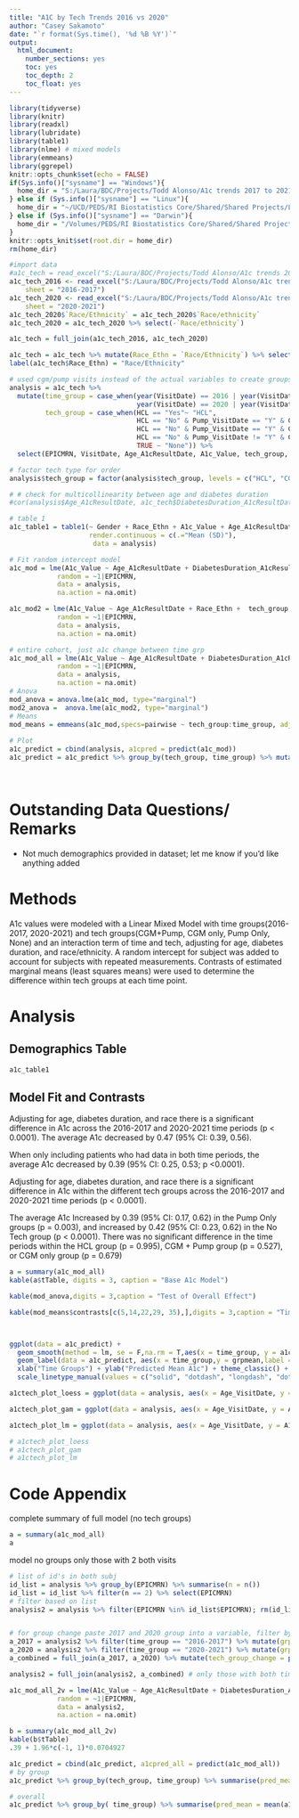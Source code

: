 ---
title: "A1C by Tech Trends 2016 vs 2020"
author: "Casey Sakamoto"
date: "`r format(Sys.time(), '%d %B %Y')`"
output:
  html_document:
    number_sections: yes
    toc: yes
    toc_depth: 2
    toc_float: yes
---

```{r setup, include=FALSE}
library(tidyverse)
library(knitr)
library(readxl)
library(lubridate)
library(table1)
library(nlme) # mixed models
library(emmeans)
library(ggrepel)
knitr::opts_chunk$set(echo = FALSE)
if(Sys.info()["sysname"] == "Windows"){
  home_dir = "S:/Laura/BDC/Projects/Todd Alonso/A1c trends 2017 to 2021 by tech"
} else if (Sys.info()["sysname"] == "Linux"){
  home_dir = "~/UCD/PEDS/RI Biostatistics Core/Shared/Shared Projects/Laura/BDC/Projects"
} else if (Sys.info()["sysname"] == "Darwin"){
  home_dir = "/Volumes/PEDS/RI Biostatistics Core/Shared/Shared Projects/Laura/BDC/Projects"
}
knitr::opts_knit$set(root.dir = home_dir)
rm(home_dir)

#import data
#a1c_tech = read_excel("S:/Laura/BDC/Projects/Todd Alonso/A1c trends 2017 to 2021 by tech/Data raw/Change in A1c 2017 to 2021 by tech_only encounters to be used for analysis.xlsx")
a1c_tech_2016 <- read_excel("S:/Laura/BDC/Projects/Todd Alonso/A1c trends 2017 to 2021 by tech/Data raw/Change in A1c 2017 to 2021_new.xlsx", 
    sheet = "2016-2017")
a1c_tech_2020 <- read_excel("S:/Laura/BDC/Projects/Todd Alonso/A1c trends 2017 to 2021 by tech/Data raw/Change in A1c 2017 to 2021_new.xlsx", 
    sheet = "2020-2021")
a1c_tech_2020$`Race/Ethnicity` = a1c_tech_2020$`Race/ethnicity`
a1c_tech_2020 = a1c_tech_2020 %>% select(-`Race/ethnicity`)

a1c_tech = full_join(a1c_tech_2016, a1c_tech_2020)

a1c_tech = a1c_tech %>% mutate(Race_Ethn = `Race/Ethnicity`) %>% select(-`Race/Ethnicity`)
label(a1c_tech$Race_Ethn) = "Race/Ethnicity"
```

```{r dataclean}
# used cgm/pump visits instead of the actual variables to create groups to align with Todd's counts
analysis = a1c_tech %>% 
  mutate(time_group = case_when(year(VisitDate) == 2016 | year(VisitDate) == 2017 ~ "2016-2017",
                                year(VisitDate) == 2020 | year(VisitDate) == 2021 ~ "2020-2021"),
         tech_group = case_when(HCL == "Yes"~ "HCL",
                                HCL == "No" & Pump_VisitDate == "Y" & CGM_VisitDate == "Y" ~ "CGM + Pump",
                                HCL == "No" & Pump_VisitDate == "Y" & CGM_VisitDate != "Y" ~ "Pump Alone",
                                HCL == "No" & Pump_VisitDate != "Y" & CGM_VisitDate == "Y" ~ "CGM Alone",
                                TRUE ~ "None")) %>% 
  select(EPICMRN, VisitDate, Age_A1cResultDate, A1c_Value, tech_group, time_group, DiabetesDuration_A1cResultDate, Gender, Race_Ethn) 

# factor tech type for order
analysis$tech_group = factor(analysis$tech_group, levels = c("HCL", "CGM + Pump", "CGM Alone", "Pump Alone", "None"))

# # check for multicollinearity between age and diabetes duration
#cor(analysis$Age_A1cResultDate, a1c_tech$DiabetesDuration_A1cResultDate) # 0.58 correlation, pretty strong, same as above
```

```{r analysis, include=FALSE}
# table 1
a1c_table1 = table1(~ Gender + Race_Ethn + A1c_Value + Age_A1cResultDate + DiabetesDuration_A1cResultDate  | tech_group*time_group,
                    render.continuous = c(.="Mean (SD)"),
                     data = analysis)

# Fit random intercept model
a1c_mod = lme(A1c_Value ~ Age_A1cResultDate + DiabetesDuration_A1cResultDate + Race_Ethn + tech_group + time_group + tech_group*time_group,
            random = ~1|EPICMRN,
            data = analysis,
            na.action = na.omit)

a1c_mod2 = lme(A1c_Value ~ Age_A1cResultDate + Race_Ethn +  tech_group + time_group + tech_group*time_group,
            random = ~1|EPICMRN,
            data = analysis,
            na.action = na.omit)

# entire cohort, just a1c change between time grp
a1c_mod_all = lme(A1c_Value ~ Age_A1cResultDate + DiabetesDuration_A1cResultDate + Race_Ethn +  time_group ,
            random = ~1|EPICMRN,
            data = analysis,
            na.action = na.omit)
# Anova
mod_anova = anova.lme(a1c_mod, type="marginal")
mod2_anova =  anova.lme(a1c_mod2, type="marginal")
# Means
mod_means = emmeans(a1c_mod,specs=pairwise ~ tech_group:time_group, adjust="tukey")
  
# Plot
a1c_predict = cbind(analysis, a1cpred = predict(a1c_mod))
a1c_predict = a1c_predict %>% group_by(tech_group, time_group) %>% mutate(grpmean = mean(a1cpred),
                                                                          grpsd = sd(a1cpred),
                                                                          ss = n())
```

# Outstanding Data Questions/ Remarks

* Not much demographics provided in dataset; let me know if you'd like anything added

# Methods

A1c values were modeled with a Linear Mixed Model with time groups(2016-2017, 2020-2021) and tech groups(CGM+Pump, CGM only, Pump Only, None) and an interaction term of time and tech, adjusting for age, diabetes duration, and race/ethnicity. A random intercept for subject was added to account for subjects with repeated measurements. Contrasts of estimated marginal means (least squares means) were used to determine the difference within tech groups at each time point.

# Analysis

## Demographics Table
```{r Table 1}
a1c_table1
```

## Model Fit and Contrasts

Adjusting for age, diabetes duration, and race there is a significant difference in A1c across the 2016-2017 and 2020-2021 time periods (p < 0.0001). The average A1c decreased by 0.47 (95% CI: 0.39, 0.56). 

When only including patients who had data in both time periods, the average A1c decreased by 0.39 (95% CI: 0.25, 0.53; p <0.0001). 

Adjusting for age, diabetes duration, and race there is a significant difference in A1c within the different tech groups across the 2016-2017 and 2020-2021 time periods (p < 0.0001).

The average A1c Increased by 0.39 (95% CI: 0.17, 0.62) in the Pump Only groups (p = 0.003), and increased by 0.42 (95% CI: 0.23, 0.62) in the No Tech group (p < 0.0001). There was no significant difference in the time periods within the HCL group (p = 0.995), CGM + Pump group (p = 0.527), or CGM only group (p = 0.679) 


```{r model}
a = summary(a1c_mod_all)
kable(a$tTable, digits = 3, caption = "Base A1c Model")

kable(mod_anova,digits = 3,caption = "Test of Overall Effect")

kable(mod_means$contrasts[c(5,14,22,29, 35),],digits = 3,caption = "Timepoint Means")



ggplot(data = a1c_predict) +
  geom_smooth(method = lm, se = F,na.rm = T,aes(x = time_group, y = a1cpred, group = tech_group, color = tech_group, linetype = tech_group))  +
  geom_label(data = a1c_predict, aes(x = time_group,y = grpmean,label = ss)) + 
  xlab("Time Groups") + ylab("Predicted Mean A1c") + theme_classic() +
  scale_linetype_manual(values = c("solid", "dotdash", "longdash", "dotted", "dashed"))  + scale_color_manual(values = c(rep("black", 5))) 

```


```{r plot, include=FALSE}
a1ctech_plot_loess = ggplot(data = analysis, aes(x = Age_VisitDate, y = A1c_Value, color = tech_group, linetype = time_group)) + geom_smooth(method = "loess", se = FALSE) + theme_classic() + labs(title = "Loess")

a1ctech_plot_gam = ggplot(data = analysis, aes(x = Age_VisitDate, y = A1c_Value, color = tech_group, linetype = time_group)) + geom_smooth(method = "gam", se = FALSE) + theme_classic() + labs(title = "gam")

a1ctech_plot_lm = ggplot(data = analysis, aes(x = Age_VisitDate, y = A1c_Value, color = tech_group, linetype = time_group)) + geom_smooth(method = "lm", se = FALSE) + theme_classic() + labs(title = "lm")

# a1ctech_plot_loess
# a1ctech_plot_gam
# a1ctech_plot_lm
```
# Code Appendix
complete summary of full model (no tech groups)
```{r code appendix}
a = summary(a1c_mod_all)
a
```

model no groups only those with 2 both visits
```{r all grps}
# list of id's in both subj
id_list = analysis %>% group_by(EPICMRN) %>% summarise(n = n())
id_list = id_list %>% filter(n == 2) %>% select(EPICMRN)
# filter based on list
analysis2 = analysis %>% filter(EPICMRN %in% id_list$EPICMRN); rm(id_list)


# for group change paste 2017 and 2020 group into a variable, filter by same/same (subanalsyis2) or switched groups (3)
a_2017 = analysis2 %>% filter(time_group == "2016-2017") %>% mutate(grp2016 = tech_group) %>% select(EPICMRN, grp2016)
a_2020 = analysis2 %>% filter(time_group == "2020-2021") %>% mutate(grp2020 = tech_group) %>% select(EPICMRN, grp2020)
a_combined = full_join(a_2017, a_2020) %>% mutate(tech_group_change = paste0(grp2016, "/", grp2020)); rm(a_2017, a_2020)

analysis2 = full_join(analysis2, a_combined) # only those with both time windows

a1c_mod_all_2v = lme(A1c_Value ~ Age_A1cResultDate + DiabetesDuration_A1cResultDate + Race_Ethn +  time_group ,
            random = ~1|EPICMRN,
            data = analysis2,
            na.action = na.omit)

b = summary(a1c_mod_all_2v)
kable(b$tTable)
.39 + 1.96*c(-1, 1)*0.0704927
```

```{r misc}
a1c_predict = cbind(a1c_predict, a1cpred_all = predict(a1c_mod_all))
# by group
a1c_predict %>% group_by(tech_group, time_group) %>% summarise(pred_mean = mean(grpmean), cil = mean(grpmean - 1.96*grpsd), ciu = mean(grpmean + 1.96*grpsd))

# overall
a1c_predict %>% group_by( time_group) %>% summarise(pred_mean = mean(a1cpred), cil = mean(grpmean - 1.96*grpsd), ciu = mean(grpmean + 1.96*grpsd))

```
